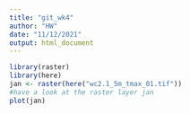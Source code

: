 ```yaml
---
title: "git_wk4"
author: "HW"
date: "11/12/2021"
output: html_document
---
```


```r
library(raster)
library(here)
jan <- raster(here("wc2.1_5m_tmax_01.tif"))
#have a look at the raster layer jan
plot(jan)
```

